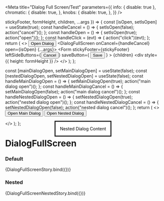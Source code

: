 

<Meta
  title="Dialog Full Screen/Test"
  parameters={{
    info: { disable: true },
    chromatic: {
      disable: true,
    },
    knobs: {
      disable: true,
    },
  }}
/>

  stickyFooter,
  formHeight,
  children,
  ...args
}) => {
  const [isOpen, setIsOpen] = useState(true);
  const handleCancel = () => {
    setIsOpen(false);
    action("cancel")();
  };
  const handleOpen = () => {
    setIsOpen(true);
    action("open")();
  };
  const handleClick = (evt) => {
    action("click")(evt);
  };
  return (
    <>
      <Button onClick={handleOpen}>Open Dialog</Button>
      <DialogFullScreen onCancel={handleCancel} open={isOpen} {...args}>
        <Form
          stickyFooter={stickyFooter}
          leftSideButtons={<Button onClick={handleCancel}>Cancel</Button>}
          saveButton={
            <Button buttonType="primary" type="submit">
              Save
            </Button>
          }
        >
          {children}
          <div style={{ height: formHeight }} />
        </Form>
      </DialogFullScreen>
    </>
  );
};

  const [mainDialogOpen, setMainDialogOpen] = useState(false);
  const [nestedDialogOpen, setNestedDialogOpen] = useState(false);
  const handleMainDialogOpen = () => {
    setMainDialogOpen(true);
    action("main dialog open")();
  };
  const handleMainDialogCancel = () => {
    setMainDialogOpen(false);
    action("main dialog cancel")();
  };
  const handleNestedDialogOpen = () => {
    setNestedDialogOpen(true);
    action("nested dialog open")();
  };
  const handleNestedDialogCancel = () => {
    setNestedDialogOpen(false);
    action("nested dialog cancel")();
  };
  return (
    <>
      <Button onClick={handleMainDialogOpen}>Open Main Dialog</Button>
      <DialogFullScreen
        open={mainDialogOpen}
        onCancel={handleMainDialogCancel}
        title="Main Dialog"
      >
        <Button onClick={handleNestedDialogOpen}>Open Nested Dialog</Button>
        <Dialog
          open={nestedDialogOpen}
          onCancel={handleNestedDialogCancel}
          title="Nested Dialog"
        >
          Nested Dialog Content
        </Dialog>
      </DialogFullScreen>
    </>
  );
};

# DialogFullScreen

### Default

<Preview>
  <Story
    name="default"
    args={{
      title: "Example Dialog",
      subtitle: "Example Subtitle",
      children: "Text Content",
      disableEscKey: false,
      titshowCloseIconle: true,
      formHeight: "2000px",
      stickyFooter: false,
      disableContentPadding: false,
    }}
  >
    {DialogFullScreenStory.bind({})}
  </Story>
</Preview>

### Nested

<Preview>
  <Story name="nested">{DialogFullScreenNestedStory.bind({})}</Story>
</Preview>
